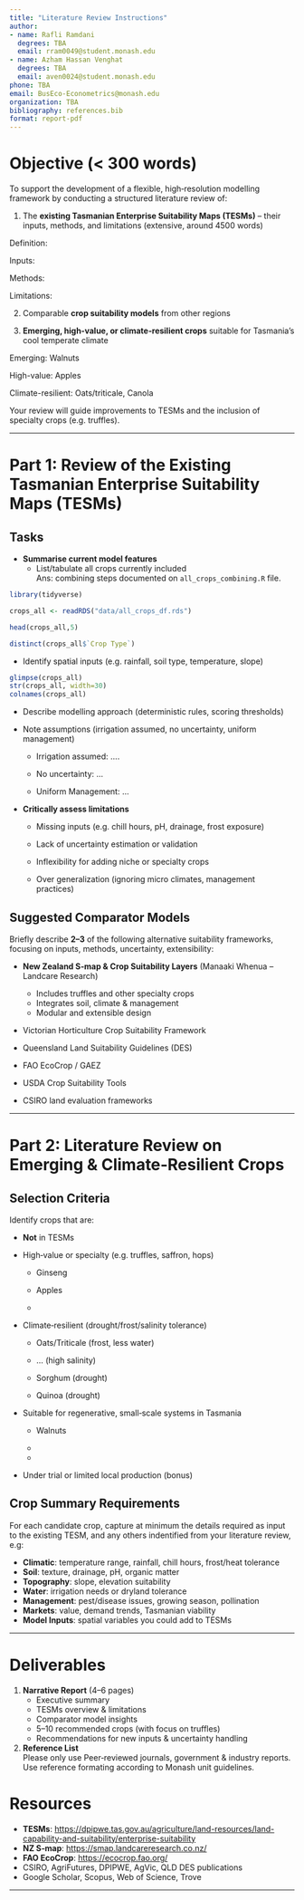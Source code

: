 ```yaml
---
title: "Literature Review Instructions"
author:
- name: Rafli Ramdani
  degrees: TBA
  email: rram0049@student.monash.edu
- name: Azham Hassan Venghat
  degrees: TBA
  email: aven0024@student.monash.edu
phone: TBA
email: BusEco-Econometrics@monash.edu
organization: TBA
bibliography: references.bib
format: report-pdf
---
```



# Objective (< 300 words)

To support the development of a flexible, high‑resolution modelling framework by conducting a structured literature review of:

1. The **existing Tasmanian Enterprise Suitability Maps (TESMs)** – their inputs, methods, and limitations  (extensive, around 4500 words)

Definition:

Inputs: 

Methods:

Limitations:

2. Comparable **crop suitability models** from other regions



3. **Emerging, high‑value, or climate‑resilient crops** suitable for Tasmania’s cool temperate climate  

Emerging: Walnuts

High-value: Apples

Climate-resilient: Oats/triticale, Canola


Your review will guide improvements to TESMs and the inclusion of specialty crops (e.g. truffles).

---

# Part 1: Review of the Existing Tasmanian Enterprise Suitability Maps (TESMs)

## Tasks

- **Summarise current model features**  
  - List/tabulate all crops currently included  
  Ans: combining steps documented on `all_crops_combining.R` file.
  
```r
library(tidyverse)

crops_all <- readRDS("data/all_crops_df.rds")

head(crops_all,5)
```

```r
distinct(crops_all$`Crop Type`)
```


  - Identify spatial inputs (e.g. rainfall, soil type, temperature, slope)

```r
glimpse(crops_all)
str(crops_all, width=30)
colnames(crops_all)
```

  - Describe modelling approach (deterministic rules, scoring thresholds)  


  - Note assumptions (irrigation assumed, no uncertainty, uniform management)  
    
    - Irrigation assumed: ....
    
    - No uncertainty: ...
    
    - Uniform Management: ...


- **Critically assess limitations**  
  - Missing inputs (e.g. chill hours, pH, drainage, frost exposure)
  
  - Lack of uncertainty estimation or validation  
  
  - Inflexibility for adding niche or specialty crops  
  
  - Over generalization (ignoring micro climates, management practices) 
  

## Suggested Comparator Models

Briefly describe **2–3** of the following alternative suitability frameworks, focusing on inputs, methods, uncertainty, extensibility:

- **New Zealand S‑map & Crop Suitability Layers** (Manaaki Whenua – Landcare Research)  
  - Includes truffles and other specialty crops  
  - Integrates soil, climate & management  
  - Modular and extensible design

- Victorian Horticulture Crop Suitability Framework  

- Queensland Land Suitability Guidelines (DES)  

- FAO EcoCrop / GAEZ  

- USDA Crop Suitability Tools  

- CSIRO land evaluation frameworks  



---

# Part 2: Literature Review on Emerging & Climate‑Resilient Crops

## Selection Criteria

Identify crops that are:

- **Not** in TESMs  
- High‑value or specialty (e.g. truffles, saffron, hops) 

  - Ginseng
  
  - Apples
  
  - 

- Climate‑resilient (drought/frost/salinity tolerance)  

  - Oats/Triticale (frost, less water)
  
  - ...  (high salinity)
  
  - Sorghum (drought)
  
  - Quinoa (drought)


- Suitable for regenerative, small‑scale systems in Tasmania  

  - Walnuts
  
  - 
  
  - 
  

- Under trial or limited local production (bonus)


## Crop Summary Requirements

For each candidate crop, capture at minimum the details required as input to the existing TESM, and any others indentified from your literature review, e.g:

- **Climatic**: temperature range, rainfall, chill hours, frost/heat tolerance  
- **Soil**: texture, drainage, pH, organic matter  
- **Topography**: slope, elevation suitability  
- **Water**: irrigation needs or dryland tolerance  
- **Management**: pest/disease issues, growing season, pollination  
- **Markets**: value, demand trends, Tasmanian viability  
- **Model Inputs**: spatial variables you could add to TESMs  

---

# Deliverables

1. **Narrative Report** (4–6 pages)  
   - Executive summary  
   - TESMs overview & limitations  
   - Comparator model insights  
   - 5–10 recommended crops (with focus on truffles)  
   - Recommendations for new inputs & uncertainty handling  

2. **Reference List**  
Please only use Peer‑reviewed journals, government & industry reports. Use reference formating according to Monash unit guidelines.  


# Resources

- **TESMs**: <https://dpipwe.tas.gov.au/agriculture/land-resources/land-capability-and-suitability/enterprise-suitability>  
- **NZ S‑map**: <https://smap.landcareresearch.co.nz/>  
- **FAO EcoCrop**: <https://ecocrop.fao.org/>  
- CSIRO, AgriFutures, DPIPWE, AgVic, QLD DES publications  
- Google Scholar, Scopus, Web of Science, Trove  

---

